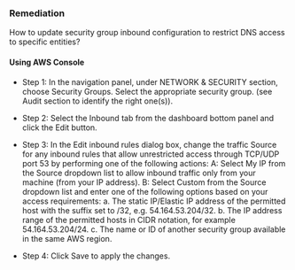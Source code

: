 ### Remediation

How to update security group inbound configuration to restrict DNS access to specific entities?

#### Using AWS Console

- Step 1: In the navigation panel, under NETWORK & SECURITY section, choose Security Groups. Select the appropriate security group.
  (see Audit section to identify the right one(s)).

- Step 2: Select the Inbound tab from the dashboard bottom panel and click the Edit button.

- Step 3: In the Edit inbound rules dialog box, change the traffic Source for any inbound rules that allow unrestricted access through TCP/UDP port 53 by performing one of the following actions:
  A: Select My IP from the Source dropdown list to allow inbound traffic only from your machine (from your IP address).
  B: Select Custom from the Source dropdown list and enter one of the following options based on your access requirements:
  a. The static IP/Elastic IP address of the permitted host with the suffix set to /32, e.g. 54.164.53.204/32.
  b. The IP address range of the permitted hosts in CIDR notation, for example 54.164.53.204/24.
  c. The name or ID of another security group available in the same AWS region.

- Step 4: Click Save to apply the changes.
